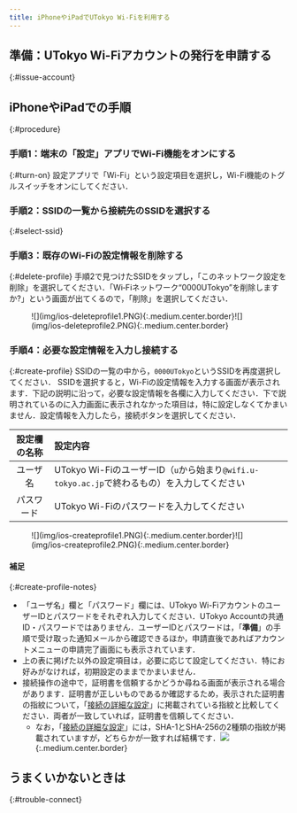 ```yaml
---
title: iPhoneやiPadでUTokyo Wi-Fiを利用する
---
```


<Intro kindOfTerminal="iPhoneやiPad" confirmedTerminal="（iOS 16.5が搭載されたiPhoneSE（第2世代））"/>

## 準備：UTokyo Wi-Fiアカウントの発行を申請する
{:#issue-account}
<IssueAccount />

## iPhoneやiPadでの手順
{:#procedure}
### 手順1：端末の「設定」アプリでWi-Fi機能をオンにする
{:#turn-on}
設定アプリで「Wi-Fi」という設定項目を選択し，Wi-Fi機能のトグルスイッチをオンにしてください．

### 手順2：SSIDの一覧から接続先のSSIDを選択する
{:#select-ssid}
<SelectSsid  userIdField="ユーザ名"/>

### 手順3：既存のWi-Fiの設定情報を削除する
{:#delete-profile}
<DeleteProfile  userIdField="ユーザ名"/>
手順2で見つけたSSIDをタップし，「このネットワーク設定を削除」を選択してください．「Wi‑Fiネットワーク“0000UTokyo”を削除しますか?」という画面が出てくるので，「削除」を選択してください．
<figure class="gallery">![](img/ios-deleteprofile1.PNG){:.medium.center.border}![](img/ios-deleteprofile2.PNG){:.medium.center.border}</figure>

### 手順4：必要な設定情報を入力し接続する
{:#create-profile}
SSIDの一覧の中から，`0000UTokyo`というSSIDを再度選択してください．
SSIDを選択すると，Wi-Fiの設定情報を入力する画面が表示されます．下記の説明に沿って，必要な設定情報を各欄に入力してください．下で説明されているのに入力画面に表示されなかった項目は，特に設定しなくてかまいません．設定情報を入力したら，接続ボタンを選択してください．

| 設定欄の名称      | 設定内容     |
| :-----------: | :------------------- |
| ユーザ名       | UTokyo Wi-FiのユーザーID（`u`から始まり`@wifi.u-tokyo.ac.jp`で終わるもの）を入力してください |
| パスワード       | UTokyo Wi-Fiのパスワードを入力してください      |

<figure class="gallery">![](img/ios-createprofile1.PNG){:.medium.center.border}![](img/ios-createprofile2.PNG){:.medium.center.border}</figure>

#### 補足
{:#create-profile-notes}
* 「ユーザ名」欄と「パスワード」欄には、UTokyo Wi-FiアカウントのユーザーIDとパスワードをそれぞれ入力してください．UTokyo Accountの共通ID・パスワードではありません．ユーザーIDとパスワードは，「**準備**」の手順で受け取った通知メールから確認できるほか，申請直後であればアカウントメニューの申請完了画面にも表示されています．
* 上の表に掲げた以外の設定項目は，必要に応じて設定してください．特にお好みがなければ，初期設定のままでかまいません．
* 接続操作の途中で，証明書を信頼するかどうか尋ねる画面が表示される場合があります．証明書が正しいものであるか確認するため，表示された証明書の指紋について，「[接続の詳細な設定](/utokyo_wifi/#connect-configuration)」に掲載されている指紋と比較してください．両者が一致していれば，証明書を信頼してください．
    * なお，「[接続の詳細な設定](/utokyo_wifi/#connect-configuration)」には，SHA-1とSHA-256の2種類の指紋が掲載されていますが，どちらかが一致すれば結構です．![](img/ios-certificate.PNG){:.medium.center.border}

## うまくいかないときは
{:#trouble-connect}
<TroubleConnect />